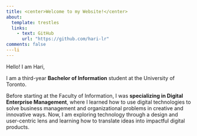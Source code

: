 ```yaml
---
title: <center>Welcome to my Website!</center>
about: 
  template: trestles
  links: 
    - text: GitHub
      url: "https://github.com/hari-lr"
comments: false
---li
---
```


Hello! I am Hari,

I am a third-year **Bachelor of Information** student at the University of Toronto.

Before starting at the Faculty of Information, I was **specializing in Digital Enterprise Management**, where I learned how to use digital technologies to solve business management and organizational problems in creative and innovative ways. Now, I am exploring technology through a design and user-centric lens and learning how to translate ideas into impactful digital products.
